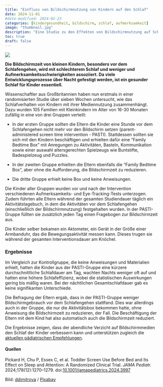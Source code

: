 ```yaml
---
title: "Einfluss von Bildschirmnutzung von Kindern auf den Schlaf"
date: 2024-11-01
#date-modified: 2024-02-23
categories: [kindergesundheit, bildschirm, schlaf, aufmerksamkeit]
image: "thumbnail.jpg"
description: "Eine Studie zu den Effekten von Bildschirmnutzung auf Schlaf und Aufmarksamkeit von Kindern." 
toc: true
draft: false
---
```


![](thumbnail.jpg)

**Die Bildschirmzeit von kleinen Kindern, besonders vor dem Schlafengehen, wird mit schlechterem Schlaf und weniger und Aufmerksamkeitsschwierigkeiten assoziiert. Da viele Entwicklungsprozesse über Nacht gefestigt werden, ist ein gesunder Schlaf für Kinder essentiell.**

Wissenschaftler aus Großbritannien haben nun erstmals in einer randomisierten Studie über sieben Wochen untersucht, wie das Schlafverhalten von Kindern mit ihrer Mediennutzung zusammenhängt. Dazu wurden 105 Familien mit Kleinkindern im Alter von 16-30 Monaten zufällig in eine von drei Gruppen verteilt:

-   In der ersten Gruppe sollten die Eltern die Kinder eine Stunde vor dem Schlafengehen nicht mehr vor den Bildschirm setzen (parent-administered screen time intervention - PASTI). Stattdessen sollten sie sich mit den Kindern beschäftigen und erhielten dafür eine "Family Bedtime Box" mit Anregungen zu Aktivitäten, Basteln, Kommunikation sowie einer auswahl altersgerechten Spielzeugs wie Buntstifte, Badespielzeug und Puzzles.

-   In der zweiten Gruppe erhielten die Eltern ebenfalls die "Family Bedtime Box", aber ohne die Aufforderung, die Bildschirmzeit zu reduzieren.

-   Die dritte Gruppe erhielt keine Box und keine Anweisungen.

Die Kinder aller Gruppen wurden vor und nach der Intervention verschiedenen Aufmerksamkeits- und Eye-Tracking-Tests unterzogen. Zudem führten alle Eltern während der gesamten Studiendauer täglich ein Aktivitätstagebuch, in dem die Aktivitäten vor dem Schlafengehen (einschließlich der Bildschirmnutzung) festgehalten wurden. In der PASTI-Gruppe füllten sie zusätzlich jeden Tag einen Fragebogen zur Bildschirmzeit aus.

Die Kinder selber bekamen ein Aktometer, ein Gerät in der Größe einer Armbanduhr, das die Bewegungsaktivität messen kann. Dieses trugen sie während der gesamten Interventionsdauer am Knöchel.

### Ergebnisse

Im Vergleich zur Kontrollgruppe, die keine Anweisungen und Materialien erhielt, hatten die Kinder aus der PASTI-Gruppe eine kürzere durchschnittliche Schlafdauer am Tag, wachten Nachts weniger oft auf und hatten eine höhere Schlafeffizienz, wobei die statistischen Auswirkungen gering bis mäßig waren. Bei der nächtlichen Gesamtschlafdauer gab es keine signifikanten Unterschiede.

Die Befragung der Eltern ergab, dass in der PASTI-Gruppe weniger Bildschirmgebrauch vor dem Schlafengehen stattfand. Dies war allerdings auch in der Gruppe, die nur die Aktivitätsbox bekommen hatte, ohne Anweisung die Bildschirmzeit zu reduzieren, der Fall. Die Beschäftigung der Eltern mit dem Kind hat also automatisch auch die Bildschirmzeit reduziert.

Die Ergebnisse zeigen, dass der abendliche Verzicht auf Bildschirmmedien den Schlaf der Kinder verbessern kann und unterstützen zugleich die [aktuellen pädiatrischen Empfehlungen](https://www.bewusstsein.digital/empfehlungen/01-empfehlungen.html#allgemeine-empfehlungen-siehe-auch-altersspezifische-empfehlungen).

#### Quellen

Pickard H, Chu P, Essex C, et al. Toddler Screen Use Before Bed and Its Effect on Sleep and Attention: A Randomized Clinical Trial. *JAMA Pediatr.* 2024;178(12):1270–1279. doi:[10.1001/jamapediatrics.2024.3997](https://doi.org/10.1001/jamapediatrics.2024.3997)

Bild: [ddimitrova](https://pixabay.com/users/ddimitrova-1155171) / [Pixabay](https://pixabay.com/photos/baby-girl-sleep-sleeping-asleep-1151351/)
